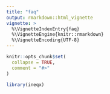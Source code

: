 ```yaml
---
title: "faq"
output: rmarkdown::html_vignette
vignette: >
  %\VignetteIndexEntry{faq}
  %\VignetteEngine{knitr::rmarkdown}
  %\VignetteEncoding{UTF-8}
---
```


```r
knitr::opts_chunk$set(
  collapse = TRUE,
  comment = "#>"
)
```

```r
library(ineqx)
```
